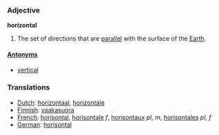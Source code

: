 === Adjective ===

'''horizontal'''

#The set of directions that are [[parallel]] with the surface of the [[Earth]].

====[[Antonym]]s====
*[[vertical]]

=== Translations ===
*[[Dutch]]: [[horizontaal]], [[horizontale]]
*[[Finnish]]: [[vaakasuora]]
*[[French]]: [[horisontal]], [[horisontale]] ''f'', [[horisontaux]] ''pl, m'', [[horisontales]] ''pl, f''
*[[German]]: [[horisontal]]